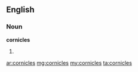 ==English==

===Noun===
'''cornicles'''

# {{plural of|[[cornicle]]}}

[[ar:cornicles]]
[[mg:cornicles]]
[[my:cornicles]]
[[ta:cornicles]]